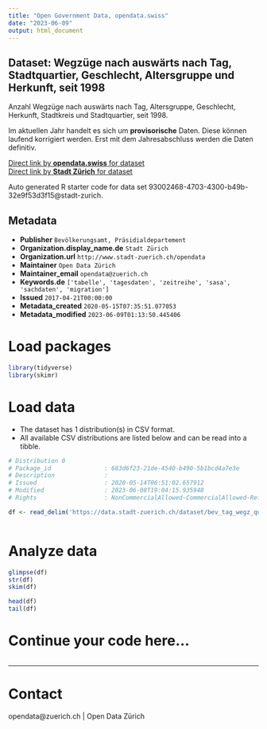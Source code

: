```yaml
---
title: "Open Government Data, opendata.swiss"
date: "2023-06-09"
output: html_document
---
```


## Dataset: Wegzüge nach auswärts nach Tag, Stadtquartier, Geschlecht, Altersgruppe und Herkunft, seit 1998


Anzahl Wegzüge nach auswärts nach Tag, Altersgruppe, Geschlecht, Herkunft, Stadtkreis und Stadtquartier, seit 1998.

Im aktuellen Jahr handelt es sich um **provisorische** Daten. Diese können laufend korrigiert werden. Erst mit dem Jahresabschluss werden die Daten definitiv.
 


[Direct link by **opendata.swiss** for dataset](https://opendata.swiss/de/dataset/wegzuge-nach-auswarts-nach-tag-stadtquartier-geschlecht-altersgruppe-und-herkunft-seit-1998)<br>
[Direct link by **Stadt Zürich** for dataset](https://data.stadt-zuerich.ch/dataset/bev_tag_wegz_quartier_geschl_ag_herkunft_od3541)

Auto generated R starter code for data set 93002468-4703-4300-b49b-32e9f53d3f15@stadt-zurich.

## Metadata

- **Publisher** `Bevölkerungsamt, Präsidialdepartement`
- **Organization.display_name.de** `Stadt Zürich`
- **Organization.url** `http://www.stadt-zuerich.ch/opendata`
- **Maintainer** `Open Data Zürich`
- **Maintainer_email** `opendata@zuerich.ch`
- **Keywords.de** `['tabelle', 'tagesdaten', 'zeitreihe', 'sasa', 'sachdaten', 'migration']`
- **Issued** `2017-04-21T00:00:00`
- **Metadata_created** `2020-05-15T07:35:51.077053`
- **Metadata_modified** `2023-06-09T01:13:50.445406`


# Load packages

```r

library(tidyverse)
library(skimr)

```

# Load data

-   The dataset has 1 distribution(s) in CSV format.
-   All available CSV distributions are listed below and can be read into a tibble.

```r

# Distribution 0
# Package_id               : 683d6f23-21de-4540-b490-5b1bcd4a7e3e
# Description              : 
# Issued                   : 2020-05-14T06:51:02.657912
# Modified                 : 2023-06-08T19:04:15.935948
# Rights                   : NonCommercialAllowed-CommercialAllowed-ReferenceNotRequired

df <- read_delim('https://data.stadt-zuerich.ch/dataset/bev_tag_wegz_quartier_geschl_ag_herkunft_od3541/download/BEV354OD3541.csv')



```

# Analyze data

```r

glimpse(df)
str(df)
skim(df)

head(df)
tail(df)

```

# Continue your code here...

```r

```

------------------------------------------------------------------------

# Contact

opendata@zuerich.ch | Open Data Zürich
